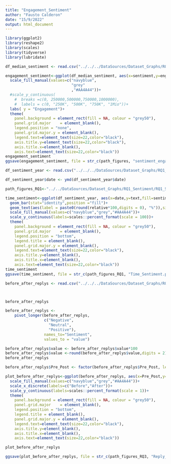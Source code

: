 ```yaml
---
title: "Engagement_Sentiment"
author: "Fausto Calderon"
date: "15/9/2022"
output: html_document
---
```


```r

library(ggplot2)
library(reshape2)
library(scales)
library(tidyverse)
library(lubridate)


```


```r

df_median_sentiment <- read.csv("../../../DataSources/Dataset_Graphs/RQ2_Content_Engagement/total_sentiment.csv", header=TRUE)

```


```r
engagement_sentiment<-ggplot(df_median_sentiment, aes(x=sentiment,y=engagement_per_post_per_follower,fill=sentiment))+geom_bar(stat="identity",position =position_dodge())+
  scale_fill_manual(values=c("navyblue",
                             "grey"
                             ,"#AA4A44"))+
  #scale_y_continuous(
    #  breaks =c(0, 250000,500000,750000,1000000),
    #  labels = c(0, "250K", "500K", "750K", "1Mio"))+
  labs( y = "Engagement")+
  theme(
    panel.background = element_rect(fill = NA, colour = "grey50"),
    panel.grid.major    = element_blank(),
    legend.position = "none",
    panel.grid.major.y = element_blank(),
    legend.text=element_text(size=22,color="black"),
    axis.title.y=element_text(size=22,color="black"),
    axis.title.x=element_blank(),
    axis.text=element_text(size=22,color="black"))
engagement_sentiment
ggsave(engagement_sentiment, file = str_c(path_figures, "sentiment_engagement.pdf"), width = 20, height = 15, units = "cm")
```

```r

df_sentiment_year <- read.csv("../../../DataSources/Dataset_Graphs/RQ1_Sentiment/Time_Sentiment.csv", header=TRUE)

df_sentiment_year$date <- ymd(df_sentiment_year$date)

```


```r


path_figures_RQ1<-"../../DataSources/Dataset_Graphs/RQ1_Sentiment/RQ1_Sentiment_"

time_sentiment<-ggplot(df_sentiment_year, aes(x=date,y=text,fill=sentiment,label=relative))+
  geom_bar(stat="identity",position ="fill")+
  geom_text(aes(label = paste0(round(relative*100,digits = 0), "%")),size = 6,color= "white", position = position_fill(vjust =0.5))+
  scale_fill_manual(values=c("navyblue","grey","#AA4A44"))+
  scale_y_continuous(labels=scales::percent_format(scale = 100))+
  theme(
    panel.background = element_rect(fill = NA, colour = "grey50"),
    panel.grid.major    = element_blank(),
    legend.position = "bottom",
    legend.title = element_blank(),
    panel.grid.major.y = element_blank(),
    legend.text=element_text(size=22,color="black"),
    axis.title.y=element_blank(),
    axis.title.x=element_blank(),
    axis.text=element_text(size=22,color="black"))
time_sentiment
ggsave(time_sentiment, file = str_c(path_figures_RQ1, "Time_Sentiment.pdf"), width = 20, height = 15, units = "cm")

```

```r

before_after_replys <- read.csv("../../../DataSources/Dataset_Graphs/RQ3_SentimentxReplys/before_after_replys.csv", header=TRUE)



before_after_replys
```

```r
before_after_replys <-
    pivot_longer(before_after_replys,
                 c("Negative",
                   "Neutral",
                   "Positive"),
                 names_to="Sentiment",
                 values_to = "value")
```

```r
before_after_replys$value <- before_after_replys$value*100
before_after_replys$value <-round(before_after_replys$value,digits = 2)
before_after_replys
```


```r

before_after_replys$Pre_Post <- factor(before_after_replys$Pre_Post, levels = c("Pre","Post"), labels = c("before", "after"))

plot_before_after_replys<-ggplot(before_after_replys, aes(x=Pre_Post,y=value,fill=Sentiment,label = value))+geom_bar(stat="identity",position = "stack")+geom_text(aes(label = paste0(round(value,digits = 0), "%")),size = 7, color = "white", position = position_stack(vjust = 0.5))+
  scale_fill_manual(values=c("navyblue","grey","#AA4A44"))+
  scale_x_discrete(labels=c("Before","After"))+
  scale_y_continuous(labels=scales::percent_format(scale = 1))+
  theme(
    panel.background = element_rect(fill = NA, colour = "grey50"),
    panel.grid.major    = element_blank(),
    legend.position = "bottom",
    legend.title = element_blank(),
    panel.grid.major.y = element_blank(),
    legend.text=element_text(size=22,color="black"),
    axis.title.y=element_blank(),
    axis.title.x=element_blank(),
    axis.text=element_text(size=22,color="black"))

plot_before_after_replys

```

```r

ggsave(plot_before_after_replys, file = str_c(path_figures_RQ3, "Reply_Sentiment.pdf"), width = 20, height = 15, units = "cm")

```
